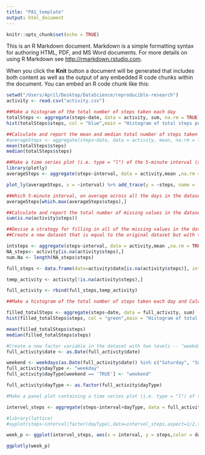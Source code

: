 ```yaml
---
title: "PA1_template"
output: html_document
---
```


```r
knitr::opts_chunk$set(echo = TRUE)
```

This is an R Markdown document. Markdown is a simple formatting syntax for authoring HTML, PDF, and MS Word documents. For more details on using R Markdown see <http://rmarkdown.rstudio.com>.

When you click the **Knit** button a document will be generated that includes both content as well as the output of any embedded R code chunks within the document. You can embed an R code chunk like this:

```r
setwd("/Users/April/Desktop/DataScience/reproducible-research")
activity <- read.csv("activity.csv")

```

```r
##Make a histogram of the total number of steps taken each day
totalSteps <- aggregate(steps~date, data = activity, sum, na.rm = TRUE)
hist(totalSteps$steps, col = "blue",main = "Histogram of total steps per day", xlab = "Total Steps", ylim = c(0,30))

##Calculate and report the mean and median total number of steps taken per day
#averageSteps <- aggregate(steps~date, data = activity, mean, na.rm = TRUE)
mean(totalSteps$steps)
median(totalSteps$steps)

```
```r
##Make a time series plot (i.e. type = "l") of the 5-minute interval (x-axis) and the average number of steps taken, averaged across all days (y-axis)
library(plotly)
averageSteps <- aggregate(steps~interval, data = activity,mean ,na.rm = TRUE)

plot_ly(averageSteps, x = ~interval) %>% add_trace(y = ~steps, name = 'Average steps',mode = 'lines')

##Which 5-minute interval, on average across all the days in the dataset, contains the maximum number of steps?
averageSteps[which.max(averageSteps$steps),]

```

```r

##Calculate and report the total number of missing values in the dataset (i.e. the total number of rows with NAs)
sum(is.na(activity$steps))

##Devise a strategy for filling in all of the missing values in the dataset. The strategy does not need to be sophisticated. For example, you could use the mean/median for that day, or the mean for that 5-minute interval, etc.
##Create a new dataset that is equal to the original dataset but with the missing data filled in.

intsteps <- aggregate(steps~interval, data = activity,mean ,na.rm = TRUE)
NA_steps<- activity[is.na(activity$steps),]
num.Na <- length(NA_steps$steps)

full_steps <- data.frame(date=activity$date[is.na(activity$steps)], interval = activity$interval[is.na(activity$steps)],steps=intsteps[match(intsteps$interval,activity$interval[is.na(activity$steps)]),2])

temp_activity <- activity[!is.na(activity$steps),]

full_activity <- rbind(full_steps,temp_activity)

##Make a histogram of the total number of steps taken each day and Calculate and report the mean and median total number of steps taken per day. Do these values differ from the estimates from the first part of the assignment? What is the impact of imputing missing data on the estimates of the total daily number of steps?

filled_totalSteps <- aggregate(steps~date, data = full_activity, sum)
hist(filled_totalSteps$steps, col = "green",main = "Histogram of total steps per day(Full data)", xlab = "Total Steps", ylim = c(0,40))

mean(filled_totalSteps$steps)
median(filled_totalSteps$steps)

```

```r
#Create a new factor variable in the dataset with two levels -- "weekday" and "weekend" indicating whether a given date is a weekday or weekend day.
full_activity$date <- as.Date(full_activity$date)

weekend <- weekdays(as.Date(full_activity$date)) %in% c("Saturday", "Sunday")
full_activity$dayType <- "weekday"
full_activity$dayType[weekend == 'TRUE'] <- "weekend"

full_activity$dayType <- as.factor(full_activity$dayType)

#Make a panel plot containing a time series plot (i.e. type = "l") of the 5-minute interval (x-axis) and the average number of steps taken, averaged across all weekday days or weekend days (y-axis). 

intervel_steps <- aggregate(steps~interval+dayType, data = full_activity,mean,na.rm = TRUE)

#library(lattice)
#xyplot(steps~interval|factor(dayType),data=intervel_steps,aspect=1/2,type="l")

week_p <- ggplot(intervel_steps, aes(x = interval, y = steps,color = dayType)) + ylab("Number of Steps") + ggtitle("Activity patterns between weekdays and weekends.")+ theme(plot.title = element_text(lineheight=.8, face="bold"))+geom_line() + facet_grid(dayType~.)

ggplotly(week_p)
```

